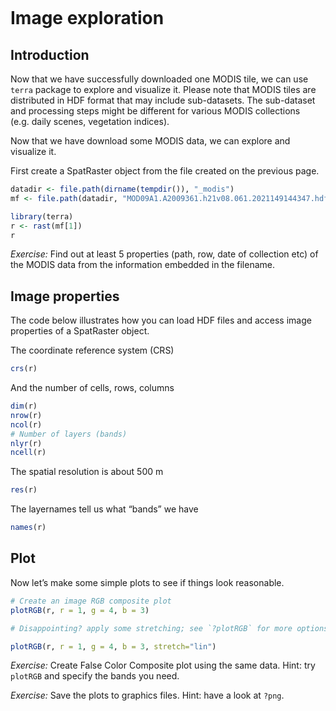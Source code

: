 ```r
```
# Image exploration

## Introduction

Now that we have successfully downloaded one MODIS tile, we can use `terra` package to explore and visualize it. Please note that MODIS tiles are distributed in HDF format that may include sub-datasets. The sub-dataset and processing steps might be different for various MODIS collections (e.g. daily scenes, vegetation indices).

Now that we have download some MODIS data, we can explore and visualize it.

First create a SpatRaster object from the file created on the previous page.

```r
datadir <- file.path(dirname(tempdir()), "_modis")
mf <- file.path(datadir, "MOD09A1.A2009361.h21v08.061.2021149144347.hdf")

library(terra)
r <- rast(mf[1])
r
```

*Exercise:* Find out at least 5 properties (path, row, date of collection etc) of the MODIS data from the  information embedded in the filename.


## Image properties

The code below illustrates how you can load HDF files and access image properties of a SpatRaster object. 

The coordinate reference system (CRS)
```r
crs(r)
```

And the number of cells, rows, columns
```r
dim(r)
nrow(r)
ncol(r)
# Number of layers (bands)
nlyr(r)
ncell(r)
```

The spatial resolution is about 500 m
```r
res(r)
```

The layernames tell us what "bands" we have

```r
names(r)
```

## Plot

Now let's make some simple plots to see if things look reasonable. 

```r

# Create an image RGB composite plot
plotRGB(r, r = 1, g = 4, b = 3)

# Disappointing? apply some stretching; see `?plotRGB` for more options

plotRGB(r, r = 1, g = 4, b = 3, stretch="lin")
```

*Exercise:* Create False Color Composite plot using the same data. Hint: try `plotRGB` and specify the bands you need.    

*Exercise:* Save the plots to graphics files. Hint: have a look at `?png`.
